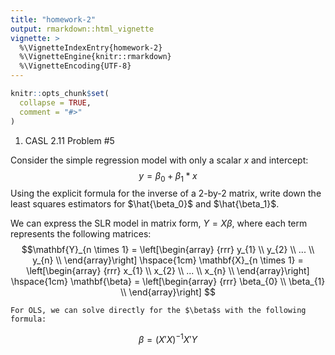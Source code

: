 ```yaml
---
title: "homework-2"
output: rmarkdown::html_vignette
vignette: >
  %\VignetteIndexEntry{homework-2}
  %\VignetteEngine{knitr::rmarkdown}
  %\VignetteEncoding{UTF-8}
---
```


```r
knitr::opts_chunk$set(
  collapse = TRUE,
  comment = "#>"
)
```



1. CASL 2.11 Problem #5

Consider the simple regression model with only a scalar *x* and intercept:
$$y = \beta_0 + \beta_1 * x$$
Using the explicit formula for the inverse of a 2-by-2 matrix, write down the least squares estimators for $\hat{\beta_0}$ and $\hat{\beta_1}$.

We can express the SLR model in matrix form, $Y = X\beta$, where each term represents the following matrices:
$$\mathbf{Y}_{n \times 1} = \left[\begin{array}
{rrr}
y_{1} \\
y_{2}  \\
...  \\
y_{n}  \\
\end{array}\right] \hspace{1cm}
\mathbf{X}_{n \times 1} = \left[\begin{array}
{rrr}
x_{1} \\
x_{2}  \\
...  \\
x_{n}  \\
\end{array}\right] \hspace{1cm}
\mathbf{\beta} = \left[\begin{array}
{rrr}
\beta_{0} \\
\beta_{1}  \\
\end{array}\right]
$$


    For OLS, we can solve directly for the $\beta$s with the following formula:
$$\beta = (X'X)^{-1}X'Y$$




